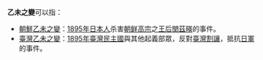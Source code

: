 '''乙未之變'''可以指：
*[[乙未事變|朝鮮乙未之變]]：[[1895年|1895年]][[日本人|日本人]]杀害[[朝鲜高宗|朝鲜高宗]]之[[王后|王后]][[閔茲暎|閔茲暎]]的事件。
*[[乙未戰爭|臺灣乙未之變]]：[[1895年|1895年]][[臺灣民主國|臺灣民主國]]與其他起義部眾，反對[[臺灣割讓|臺灣割讓]]，抵抗[[日軍|日軍]]的事件。

{{Disambiguation|Cat=四字亚洲事件消歧义}}